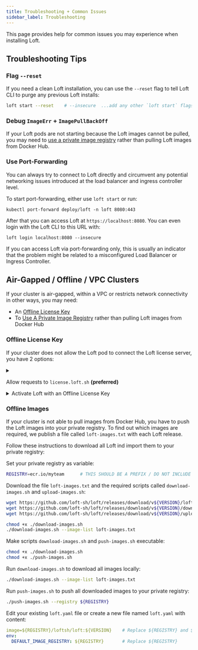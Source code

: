 ```yaml
---
title: Troubleshooting + Common Issues
sidebar_label: Troubleshooting
---
```




This page provides help for common issues you may experience when installing Loft.

## Troubleshooting Tips

### Flag `--reset`
If you need a clean Loft installation, you can use the `--reset` flag to tell Loft CLI to purge any previous Loft installs:
```bash
loft start --reset    # --insecure  ...add any other `loft start` flags if needed
```

### Debug `ImageErr` + `ImagePullBackOff`
If your Loft pods are not starting because the Loft images cannot be pulled, you may need to [use a private image registry](#offline-images) rather than pulling Loft images from Docker Hub.


### Use Port-Forwarding 
You can always try to connect to Loft directly and circumvent any potential networking issues introduced at the load balancer and ingress controller level.

To start port-forwarding, either use `loft start` or run:
```
kubectl port-forward deploy/loft -n loft 8080:443
```

After that you can access Loft at `https://localhost:8080`. You can even login with the Loft CLI to this URL with:
```
loft login localhost:8080 --insecure
```

If you can access Loft via port-forwarding only, this is usually an indicator that the problem might be related to a misconfigured Load Balancer or Ingress Controller.


## Air-Gapped / Offline / VPC Clusters
If your cluster is air-gapped, within a VPC or restricts network connectivity in other ways, you may need:
- An [Offline License Key](#offline-license-key)
- To [Use A Private Image Registry](#offline-images) rather than pulling Loft images from Docker Hub

### Offline License Key
If your cluster does not allow the Loft pod to connect the Loft license server, you have 2 options:

<details>
  <summary>

Allow requests to `license.loft.sh` **(preferred)**

  </summary>

To connect to the license server, you need to allow any HTTP requests from the Loft pod(s) to `https://license.loft.sh/*`.

</details>


<details>
  <summary>Activate Loft with an Offline License Key</summary>

<Flow id="offline-license-key">
  <Step>

Contact [sales@loft.sh](mailto:sales@loft.sh) to purchase an offline license key or to request a trial license key

  </Step>
  <Step>

Edit your existing `loft.yaml` file or create a new file named `loft.yaml` with content:
```yaml
env:
  LICENSE_KEY: "YOUR_LICENSE_KEY"
```

  </Step>
  <Step>
    <PartialAdminSetVersion/>
  </Step>
  <Step>
    <PartialAdminUpgrade/>
  </Step>
</Flow>

</details>


### Offline Images
If your cluster is not able to pull images from Docker Hub, you have to push the Loft images into your private registry. To find out which images are required, we publish a file called `loft-images.txt` with each Loft release.

Follow these instructions to download all Loft ind import them to your private registry:

<Flow id="offline-images">
  <Step>
    <PartialAdminSetVersion/>
  </Step>
  <Step>

Set your private registry as variable:
```bash
REGISTRY=ecr.io/myteam      # THIS SHOULD BE A PREFIX / DO NOT INCLUDE ANY LOFT_IMAGE PATHS
```

  </Step>
  <Step>

Download the file `loft-images.txt` and the required scripts called `download-images.sh` and `upload-images.sh`:
```bash
wget https://github.com/loft-sh/loft/releases/download/v${VERSION}/loft-images.txt
wget https://github.com/loft-sh/loft/releases/download/v${VERSION}/download-images.sh
wget https://github.com/loft-sh/loft/releases/download/v${VERSION}/upload-images.sh

chmod +x ./download-images.sh
./download-images.sh --image-list loft-images.txt
```

  </Step>
  <Step>

Make scripts `download-images.sh` and `push-images.sh` executable:
```bash
chmod +x ./download-images.sh
chmod +x ./push-images.sh
```

  </Step>
  <Step>

Run `download-images.sh` to download all images locally:
```bash
./download-images.sh --image-list loft-images.txt
```

  </Step>
  <Step>

Run `push-images.sh` to push all downloaded images to your private registry:
```bash
./push-images.sh --registry ${REGISTRY}
```

  </Step>
  <Step>

Edit your existing `loft.yaml` file or create a new file named `loft.yaml` with content:
```yaml
image=${REGISTRY}/loftsh/loft:${VERSION}    # Replace ${REGISTRY} and ${VERSION}
env:
  DEFAULT_IMAGE_REGISTRY: ${REGISTRY}       # Replace ${REGISTRY}
```

  </Step>
  <Step>
    <PartialAdminUpgrade/>
  </Step>
</Flow>
